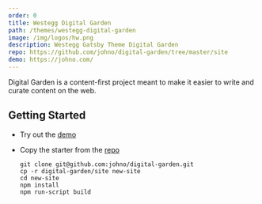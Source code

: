 ```yaml
---
order: 0
title: Westegg Digital Garden
path: /themes/westegg-digital-garden
image: /img/logos/hw.png
description: Westegg Gatsby Theme Digital Garden
repo: https://github.com/johno/digital-garden/tree/master/site
demo: https://johno.com/
---
```


Digital Garden is a content-first project meant to make it easier to write and curate content on the web.

## Getting Started

- Try out the [demo](https://johno.com/)
- Copy the starter from the [repo](https://github.com/johno/digital-garden/tree/master/site)

  ```
  git clone git@github.com:johno/digital-garden.git
  cp -r digital-garden/site new-site
  cd new-site
  npm install
  npm run-script build
  ```
